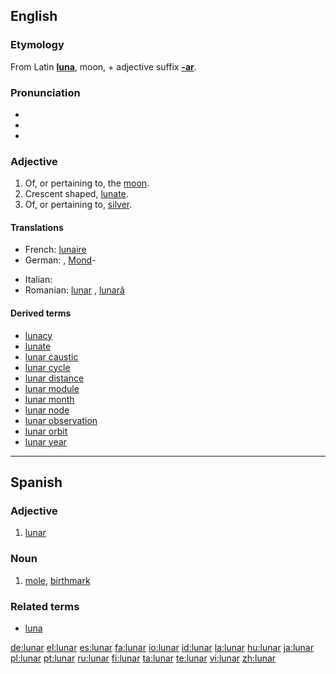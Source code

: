 ==English==

===Etymology===
From Latin '''[[luna]]''', moon, + adjective suffix '''[[-ar]]'''.

===Pronunciation===
* {{IPA|/luːnə/}}
* {{audio|en-us-lunar.ogg|Audio (US)}}
* {{rhymes|uːnə(r)}}

===Adjective===
{{en-adj|-}}

# Of, or pertaining to, the [[moon]].
# Crescent shaped, [[lunate]].
# Of, or pertaining to, [[silver]].

====Translations====
{{top}}
* French: [[lunaire]]
* German: {{t+|de|lunar}}, [[Mond]]-
{{mid}}
* Italian: {{t+|it|lunare}}
* Romanian: [[lunar]] {{m}}, [[lunară]] {{f}}
{{bottom}}

====Derived terms====
* [[lunacy]]
* [[lunate]]
* [[lunar caustic]]
* [[lunar cycle]]
* [[lunar distance]]
* [[lunar module]]
* [[lunar month]]
* [[lunar node]]
* [[lunar observation]]
* [[lunar orbit]]
* [[lunar year]]

----

==Spanish==

===Adjective===
{{es-adj|pl=lunares}}

# [[#English|lunar]]

===Noun===
{{es-noun-m|pl=lunares}}

# {{anatomy|lang=es}} [[mole]], [[birthmark]]

===Related terms===
* [[luna]]

[[de:lunar]]
[[el:lunar]]
[[es:lunar]]
[[fa:lunar]]
[[io:lunar]]
[[id:lunar]]
[[la:lunar]]
[[hu:lunar]]
[[ja:lunar]]
[[pl:lunar]]
[[pt:lunar]]
[[ru:lunar]]
[[fi:lunar]]
[[ta:lunar]]
[[te:lunar]]
[[vi:lunar]]
[[zh:lunar]]